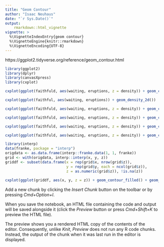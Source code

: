```yaml
---
title: "Geom Contour"
author: "Isaac Neuhaus"
date: "`r Sys.Date()`"
output: 
    rmarkdown::html_vignette
vignette: >
  %\VignetteIndexEntry{geom contour}
  %\VignetteEngine{knitr::rmarkdown}
  %\VignetteEncoding{UTF-8}
---
```


 https://ggplot2.tidyverse.org/reference/geom_contour.html

```r
library(ggplot2)
library(dplyr)
library(canvasXpress)
library(cxplot)
``` 

```r
cxplot(ggplot(faithfuld, aes(waiting, eruptions, z = density)) + geom_contour())
```

```r
cxplot(ggplot(faithful, aes(waiting, eruptions)) + geom_density_2d())
```

```r
cxplot(ggplot(faithfuld, aes(waiting, eruptions, z = density)) + geom_contour_filled())
```

```r
cxplot(ggplot(faithfuld, aes(waiting, eruptions, z = density)) + geom_contour(bins = 5))
```

```r
cxplot(ggplot(faithfuld, aes(waiting, eruptions, z = density)) + geom_contour(binwidth = 0.001))
```

```r
cxplot(ggplot(faithfuld, aes(waiting, eruptions, z = density)) + geom_contour(colour = "red"))
```

```r
library(interp)
data(franke, package = "interp")
origdata <- as.data.frame(interp::franke.data(1, 1, franke))
grid <- with(origdata, interp::interp(x, y, z))
griddf <- subset(data.frame(x = rep(grid$x, nrow(grid$z)),
                            y = rep(grid$y, each = ncol(grid$z)),
                            z = as.numeric(grid$z)), !is.na(z))
  
cxplot(ggplot(griddf, aes(x, y, z = z)) + geom_contour_filled() + geom_point(data = origdata))
```

Add a new chunk by clicking the *Insert Chunk* button on the toolbar or by pressing *Cmd+Option+I*.

When you save the notebook, an HTML file containing the code and output will be saved alongside it (click the *Preview* button or press *Cmd+Shift+K* to preview the HTML file). 

The preview shows you a rendered HTML copy of the contents of the editor. Consequently, unlike *Knit*, *Preview* does not run any R code chunks. Instead, the output of the chunk when it was last run in the editor is displayed.

